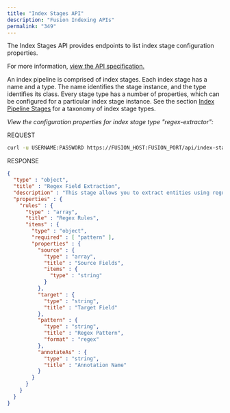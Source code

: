 ```yaml
---
title: "Index Stages API"
description: "Fusion Indexing APIs"
permalink: "349"
---
```


The Index Stages API provides endpoints to list index stage configuration properties.

For more information, [view the API specification.](?open-api=true)

An index pipeline is comprised of index stages.
Each index stage has a name and a type.
The name identifies the stage instance, and the type identifies its class.
Every stage type has a number of properties, which can be configured for a particular index stage instance.
See the section [Index Pipeline Stages](/fusion/5.9/8799/index-pipeline-stages) for a taxonomy of index stage types.

*View the configuration properties for index stage type "regex-extractor":*

REQUEST

```bash
curl -u USERNAME:PASSWORD https://FUSION_HOST:FUSION_PORT/api/index-stages/schema/regex-extractor
```

RESPONSE

```json
{
  "type" : "object",
  "title" : "Regex Field Extraction",
  "description" : "This stage allows you to extract entities using regular expressions",
  "properties" : {
    "rules" : {
      "type" : "array",
      "title" : "Regex Rules",
      "items" : {
        "type" : "object",
        "required" : [ "pattern" ],
        "properties" : {
          "source" : {
            "type" : "array",
            "title" : "Source Fields",
            "items" : {
              "type" : "string"
            }
          },
          "target" : {
            "type" : "string",
            "title" : "Target Field"
          },
          "pattern" : {
            "type" : "string",
            "title" : "Regex Pattern",
            "format" : "regex"
          },
          "annotateAs" : {
            "type" : "string",
            "title" : "Annotation Name"
          }
        }
      }
    }
  }
}
```
